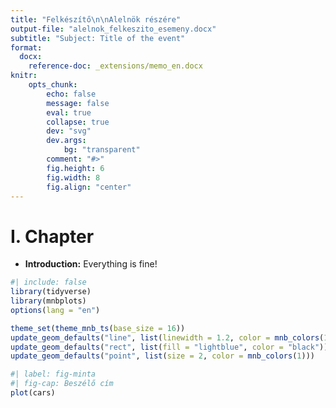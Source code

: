 ```yaml
---
title: "Felkészítő\n\nAlelnök részére"
output-file: "alelnok_felkeszito_esemeny.docx"
subtitle: "Subject: Title of the event"
format:
  docx:
    reference-doc: _extensions/memo_en.docx
knitr:
    opts_chunk: 
        echo: false
        message: false
        eval: true
        collapse: true
        dev: "svg"
        dev.args:
            bg: "transparent"
        comment: "#>"
        fig.height: 6
        fig.width: 8
        fig.align: "center"
---
```


# I. Chapter

- **Introduction:** Everything is fine!

```r
#| include: false
library(tidyverse)
library(mnbplots)
options(lang = "en")

theme_set(theme_mnb_ts(base_size = 16))
update_geom_defaults("line", list(linewidth = 1.2, color = mnb_colors(1)))
update_geom_defaults("rect", list(fill = "lightblue", color = "black"))
update_geom_defaults("point", list(size = 2, color = mnb_colors(1)))
```

```r
#| label: fig-minta
#| fig-cap: Beszélő cím
plot(cars)
```


